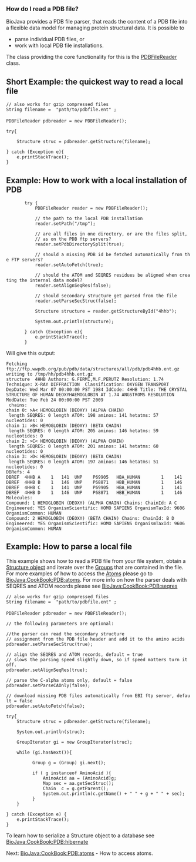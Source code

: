 === How do I read a PDB file? ===

BioJava provides a PDB file parser, that reads the content of a PDB file into a flexible data model for managing protein structural data. It is possible to 
<ul>
   <li>parse individual PDB files, or</li>
   <li>work with local PDB file installations.</li>
</ul>

The class providing the core functionality for this is the [http://www.biojava.org/docs/api/index.html?org/biojava/bio/structure/io/PDBFileReader.html PDBFileReader] class.

== Short Example: the quickest way to read a local file ==

<java>
 // also works for gzip compressed files
 String filename =  "path/to/pdbfile.ent" ;
 
 PDBFileReader pdbreader = new PDBFileReader();

 try{

     Structure struc = pdbreader.getStructure(filename);
     
 } catch (Exception e){
     e.printStackTrace();
 }
</java>

== Example: How to work with a local installation of PDB ==

<java>

		try {
			PDBFileReader reader = new PDBFileReader();

			// the path to the local PDB installation
			reader.setPath("/tmp");
			
			// are all files in one directory, or are the files split,
			// as on the PDB ftp servers?
			reader.setPdbDirectorySplit(true);
			
			// should a missing PDB id be fetched automatically from the FTP servers?
			reader.setAutoFetch(true);
			
			// should the ATOM and SEQRES residues be aligned when creating the internal data model?
			reader.setAlignSeqRes(false);
			
			// should secondary structure get parsed from the file
			reader.setParseSecStruc(false);
			
			Structure structure = reader.getStructureById("4hhb");
			
			System.out.println(structure);
			
		} catch (Exception e){
			e.printStackTrace();
		}
</java>

Will give this output:
<pre>
Fetching ftp://ftp.wwpdb.org/pub/pdb/data/structures/all/pdb/pdb4hhb.ent.gz
writing to /tmp/hh/pdb4hhb.ent.gz
structure  4HHB Authors: G.FERMI,M.F.PERUTZ Resolution: 1.74 Technique: X-RAY DIFFRACTION  Classification: OXYGEN TRANSPORT DepDate: Wed Mar 07 00:00:00 PST 1984 IdCode: 4HHB Title: THE CRYSTAL STRUCTURE OF HUMAN DEOXYHAEMOGLOBIN AT 1.74 ANGSTROMS RESOLUTION ModDate: Tue Feb 24 00:00:00 PST 2009 
 chains:
chain 0: >A< HEMOGLOBIN (DEOXY) (ALPHA CHAIN)
 length SEQRES: 0 length ATOM: 198 aminos: 141 hetatms: 57 nucleotides: 0
chain 1: >B< HEMOGLOBIN (DEOXY) (BETA CHAIN)
 length SEQRES: 0 length ATOM: 205 aminos: 146 hetatms: 59 nucleotides: 0
chain 2: >C< HEMOGLOBIN (DEOXY) (ALPHA CHAIN)
 length SEQRES: 0 length ATOM: 201 aminos: 141 hetatms: 60 nucleotides: 0
chain 3: >D< HEMOGLOBIN (DEOXY) (BETA CHAIN)
 length SEQRES: 0 length ATOM: 197 aminos: 146 hetatms: 51 nucleotides: 0
DBRefs: 4
DBREF  4HHB A    1   141  UNP    P69905   HBA_HUMAN        1    141
DBREF  4HHB B    1   146  UNP    P68871   HBB_HUMAN        1    146
DBREF  4HHB C    1   141  UNP    P69905   HBA_HUMAN        1    141
DBREF  4HHB D    1   146  UNP    P68871   HBB_HUMAN        1    146
Molecules: 
Compound: 1 HEMOGLOBIN (DEOXY) (ALPHA CHAIN) Chains: ChainId: A C Engineered: YES OrganismScientific: HOMO SAPIENS OrganismTaxId: 9606 OrganismCommon: HUMAN 
Compound: 2 HEMOGLOBIN (DEOXY) (BETA CHAIN) Chains: ChainId: B D Engineered: YES OrganismScientific: HOMO SAPIENS OrganismTaxId: 9606 OrganismCommon: HUMAN 


</pre>


== Example: How to parse a local file ==

This example shows how to read a PDB file from your file system, obtain a [http://www.biojava.org/docs/api/org/biojava/bio/structure/Structure.html Structure object] and iterate over 
the [http://www.biojava.org/docs/api/org/biojava/bio/structure/Group.html Groups] that are contained in the file. For more examples of how to access the [http://www.biojava.org/docs/api/org/biojava/bio/structure/Atom.html Atoms] 
please go to [[BioJava:CookBook:PDB:atoms]]. For more info on how the parser deals with SEQRES and ATOM records please
see  [[BioJava:CookBook:PDB:seqres]] 
<java>
 // also works for gzip compressed files
 String filename =  "path/to/pdbfile.ent" ;
 
 PDBFileReader pdbreader = new PDBFileReader();

 // the following parameters are optional: 

 //the parser can read the secondary structure
 // assignment from the PDB file header and add it to the amino acids
 pdbreader.setParseSecStruc(true);

 // align the SEQRES and ATOM records, default = true   
 // slows the parsing speed slightly down, so if speed matters turn it off.
 pdbreader.setAlignSeqRes(true);
  
 // parse the C-alpha atoms only, default = false
 pdbreader.setParseCAOnly(false);

 // download missing PDB files automatically from EBI ftp server, default = false
 pdbreader.setAutoFetch(false);

 try{
     Structure struc = pdbreader.getStructure(filename);
     
     System.out.println(struc);

     GroupIterator gi = new GroupIterator(struc);

     while (gi.hasNext()){

           Group g = (Group) gi.next();
          
           if ( g instanceof AminoAcid ){
               AminoAcid aa = (AminoAcid)g;
               Map sec = aa.getSecStruc();
               Chain  c = g.getParent();
               System.out.println(c.getName() + " " + g + " " + sec);
           }                
     }

 } catch (Exception e) {
     e.printStackTrace();
 }
</java>


To learn how to serialize a Structure object to a database see [[BioJava:CookBook:PDB:hibernate]]

Next: [[BioJava:CookBook:PDB:atoms]] - How to access atoms.